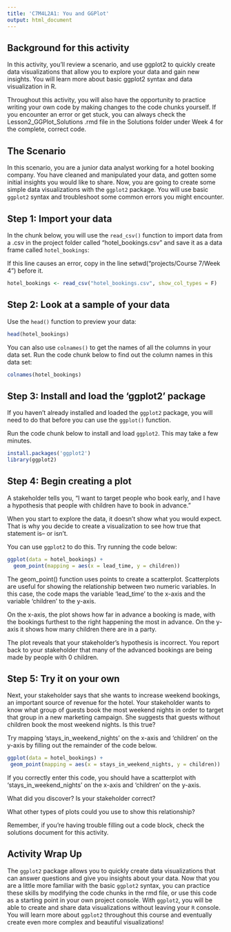 ```yaml
---
title: 'C7M4L2A1: You and GGPlot'
output: html_document
---
```


## Background for this activity

In this activity, you’ll review a scenario, and use ggplot2 to quickly create data visualizations that allow you to explore your data and gain new insights. You will learn more about basic ggplot2 syntax and data visualization in R. 

Throughout this activity, you will also have the opportunity to practice writing your own code by making changes to the code chunks yourself. If you encounter an error or get stuck, you can always check the Lesson2_GGPlot_Solutions .rmd file in the Solutions folder under Week 4 for the complete, correct code. 

## The Scenario

In this scenario, you are a junior data analyst working for a hotel booking company. You have cleaned and manipulated your data, and gotten some initial insights you would like to share. Now, you are going to create some simple data visualizations with the `ggplot2` package. You will use basic `ggplot2` syntax and troubleshoot some common errors you might encounter.    

## Step 1: Import your data

In the chunk below, you will use the `read_csv()` function to import data from a .csv in the project folder called "hotel_bookings.csv" and save it as a data frame called `hotel_bookings`:

If this line causes an error, copy in the line setwd("projects/Course 7/Week 4") before it. 

```r
hotel_bookings <- read_csv("hotel_bookings.csv", show_col_types = F)
```

## Step 2: Look at a sample of your data

Use the `head()` function to preview your data: 

```r
head(hotel_bookings)
```

You can also use `colnames()` to get the names of all the columns in your data set. Run the code chunk below to find out the column names in this data set:

```r
colnames(hotel_bookings)
```

## Step 3: Install and load the 'ggplot2' package

If you haven't already installed and loaded the `ggplot2` package, you will need to do that before you can use the `ggplot()` function. 

Run the code chunk below to install and load `ggplot2`. This may take a few minutes.

```r
install.packages('ggplot2')
library(ggplot2)
```

## Step 4: Begin creating a plot

A stakeholder tells you, "I want to target people who book early, and I have a hypothesis that people with children have to book in advance."

When you start to explore the data, it doesn't show what you would expect. That is why you decide to create a visualization to see how true that statement is-- or isn't.

You can use `ggplot2` to do this. Try running the code below:

```r
ggplot(data = hotel_bookings) +
  geom_point(mapping = aes(x = lead_time, y = children))
```

The geom_point() function uses points to create a scatterplot. Scatterplots are useful for showing the relationship between two numeric variables. In this case, the code maps the variable 'lead_time' to the x-axis and the variable 'children' to the y-axis. 

On the x-axis, the plot shows how far in advance a booking is made, with the bookings furthest to the right happening the most in advance. On the y-axis it shows how many children there are in a party.

The plot reveals that your stakeholder's hypothesis is incorrect. You report back to your stakeholder that many of the advanced bookings are being made by people with 0 children. 

## Step 5: Try it on your own

Next, your stakeholder says that she wants to increase weekend bookings, an important source of revenue for the hotel. Your stakeholder wants to know what group of guests book the most weekend nights in order to target that group in a new marketing campaign. She suggests that guests without children book the most weekend nights. Is this true? 

Try mapping 'stays_in_weekend_nights' on the x-axis and 'children' on the y-axis by filling out the remainder of the code below.

```r
ggplot(data = hotel_bookings) +
 geom_point(mapping = aes(x = stays_in_weekend_nights, y = children))
```

If you correctly enter this code, you should have a scatterplot with 'stays_in_weekend_nights' on the x-axis and 'children' on the y-axis. 

What did you discover? Is your stakeholder correct?

What other types of plots could you use to show this relationship?

Remember, if you're having trouble filling out a code block, check the solutions document for this activity. 

## Activity Wrap Up
The `ggplot2` package allows you to quickly create data visualizations that can answer questions and give you insights about your data. Now that you are a little more familiar with the basic `ggplot2` syntax, you can practice these skills by modifying the code chunks in the rmd file, or use this code as a starting point in your own project console. With `ggplot2`, you will be able to create and share data visualizations without leaving your `R` console. You will learn more about `ggplot2` throughout this course and eventually create even more complex and beautiful visualizations!
